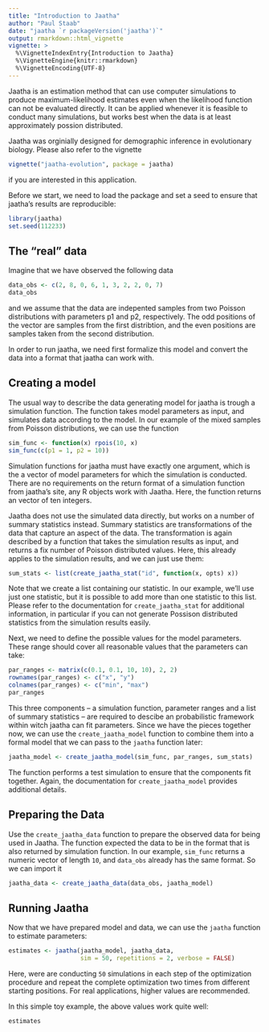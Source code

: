```yaml
---
title: "Introduction to Jaatha"
author: "Paul Staab"
date: "jaatha `r packageVersion('jaatha')`"
output: rmarkdown::html_vignette
vignette: >
  %\VignetteIndexEntry{Introduction to Jaatha}
  %\VignetteEngine{knitr::rmarkdown}
  %\VignetteEncoding{UTF-8}
---
```


Jaatha is an estimation method that can use computer simulations to produce
maximum-likelihood estimates even when the likelihood function can not be
evaluated directly. It can be applied whenever it is feasible to conduct many
simulations, but works best when the data is at least approximately possion
distributed. 

Jaatha was orginially designed for demographic inference in evolutionary 
biology. Please also refer to the vignette

```r
vignette("jaatha-evolution", package = jaatha)
```

if you are interested in this application.


Before we start, we need to load the package and set a seed to ensure that
jaatha's results are reproducible:

```r
library(jaatha)
set.seed(112233)
```


The "real" data
---------------

Imagine that we have observed the following data
```r
data_obs <- c(2, 8, 0, 6, 1, 3, 2, 2, 0, 7)
data_obs
```
and we assume that the data are indepented samples from two Poisson 
distributions with parameters p1 and p2, respectively. The odd positions of the 
vector are samples from the first distribtion, and the even positions are 
samples taken from the second distribution.

In order to run jaatha, we need first formalize this model and convert the data
into a format that jaatha can work with.


Creating a model
----------------

The usual way to describe the data generating model for jaatha is trough a 
simulation function. The function takes model parameters as input, and
simulates data according to the model. In our example of the mixed samples
from Poisson distributions, we can use the function

```r
sim_func <- function(x) rpois(10, x)
sim_func(c(p1 = 1, p2 = 10))
```

Simulation functions for jaatha must have exactly one argument, which is the 
a vector of model parameters for which the simulation is conducted. 
There are no requirements on the return format of a simulation function from 
jaatha's site, any R objects work 
with Jaatha. Here, the function returns an vector of ten integers.


Jaatha does not use the simulated data directly, but works on a number of 
summary statistics instead. Summary statistics are transformations of the data
that capture an aspect of the data. The transformation is again described by
a function that takes the simulation results as input, and returns a fix number
of Poisson distributed values. Here, this already applies to the simulation 
results, and we can just use them:

```r
sum_stats <- list(create_jaatha_stat("id", function(x, opts) x))
```

Note that we create a list containing our statistic. In our example, we'll use
just one statistic, but it is possible to add more than one statistic to this
list. Please refer to the documentation for `create_jaatha_stat` for additional
information, in particular if you can not generate Possison distributed 
statistics from the simulation results easily.


Next, we need to define the possible values for the model parameters. These
range should cover all reasonable values that the parameters can take:

```r
par_ranges <- matrix(c(0.1, 0.1, 10, 10), 2, 2)
rownames(par_ranges) <- c("x", "y")
colnames(par_ranges) <- c("min", "max")
par_ranges
```


This three components -- a simulation function, parameter ranges and a list of 
summary statistics -- are required to descibe an probabilistic framework within 
witch jaatha can fit parameters. Since we have the pieces together now, we can 
use the `create_jaatha_model` function to combine them into a formal model that
we can pass to the `jaatha` function later:

```r
jaatha_model <- create_jaatha_model(sim_func, par_ranges, sum_stats)
```

The function performs a test simulation to ensure that the components fit
together. Again, the documentation for `create_jaatha_model` provides additional 
details.


Preparing the Data
------------------
Use the `create_jaatha_data` function to prepare the observed data for being
used in Jaatha. The function expected the data to be in the format that is 
also returned by simulation function. In our example, `sim_func` returns a
numeric vector of length `10`, and `data_obs` already has the same format.
So we can import it

```r
jaatha_data <- create_jaatha_data(data_obs, jaatha_model)
```


Running Jaatha
--------------
Now that we have prepared model and data, we can use the `jaatha` function
to estimate parameters:

```r
estimates <- jaatha(jaatha_model, jaatha_data, 
                    sim = 50, repetitions = 2, verbose = FALSE)
```

Here, were are conducting `50` simulations in each step of the optimization
procedure and repeat the complete optimization two times from different starting
positions. For real applications, higher values are recommended.

In this simple toy example, the above values work quite well:
```r
estimates
```